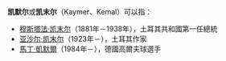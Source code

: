 '''凯默尔'''或'''凯末尔'''（Kaymer、Kemal）可以指：

*[[穆斯塔法·凯末尔|穆斯塔法·凯末尔]]（1881年－1938年），土耳其共和國第一任總統
*[[亚沙尔·凯末尔|亚沙尔·凯末尔]]（1923年－），土耳其作家
*[[馬丁·凱默爾|馬丁·凱默爾]]（1984年－），德國高爾夫球選手

{{Disambig|Cat=三字消歧义}}